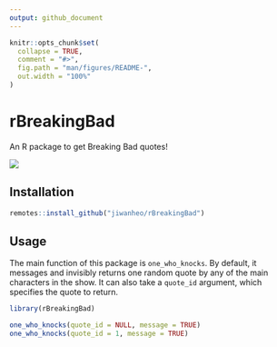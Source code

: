 ```yaml
---
output: github_document
---
```


<!-- README.md is generated from README.Rmd. Please edit that file -->

```r
knitr::opts_chunk$set(
  collapse = TRUE,
  comment = "#>",
  fig.path = "man/figures/README-",
  out.width = "100%"
)
```

# rBreakingBad

<!-- badges: start -->
<!-- badges: end -->

An R package to get Breaking Bad quotes!

![](https://media.giphy.com/media/3oFzmkkwfOGlzZ0gxi/giphy.gif)

## Installation

``` r
remotes::install_github("jiwanheo/rBreakingBad")
```

## Usage

The main function of this package is `one_who_knocks`. By default, it messages and invisibly returns one random quote by any of the main characters in the show. It can also take a `quote_id` argument, which specifies the quote to return.

```r
library(rBreakingBad)

one_who_knocks(quote_id = NULL, message = TRUE)
one_who_knocks(quote_id = 1, message = TRUE)
```
